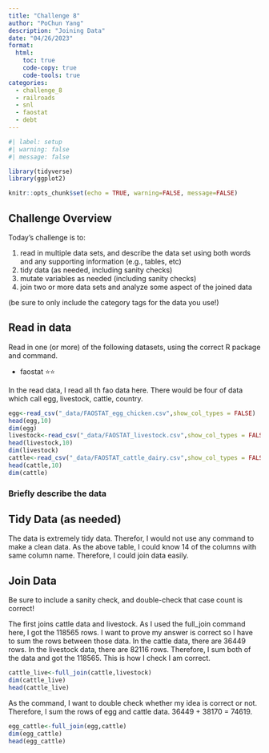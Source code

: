 ```yaml
---
title: "Challenge 8"
author: "PoChun Yang"
description: "Joining Data"
date: "04/26/2023"
format:
  html:
    toc: true
    code-copy: true
    code-tools: true
categories:
  - challenge_8
  - railroads
  - snl
  - faostat
  - debt
---
```


```r
#| label: setup
#| warning: false
#| message: false

library(tidyverse)
library(ggplot2)

knitr::opts_chunk$set(echo = TRUE, warning=FALSE, message=FALSE)
```

## Challenge Overview

Today's challenge is to:

1)  read in multiple data sets, and describe the data set using both words and any supporting information (e.g., tables, etc)
2)  tidy data (as needed, including sanity checks)
3)  mutate variables as needed (including sanity checks)
4)  join two or more data sets and analyze some aspect of the joined data

(be sure to only include the category tags for the data you use!)

## Read in data

Read in one (or more) of the following datasets, using the correct R package and command.

  - faostat ⭐⭐
  
In the read data, I read all th fao data here. There would be four of data which call egg, livestock, cattle, country. 
```r
egg<-read_csv("_data/FAOSTAT_egg_chicken.csv",show_col_types = FALSE)
head(egg,10)
dim(egg)
livestock<-read_csv("_data/FAOSTAT_livestock.csv",show_col_types = FALSE)
head(livestock,10)
dim(livestock)
cattle<-read_csv("_data/FAOSTAT_cattle_dairy.csv",show_col_types = FALSE)
head(cattle,10)
dim(cattle)
```

### Briefly describe the data

## Tidy Data (as needed)

The data is extremely tidy data. Therefor, I would not use any command to make a clean data. 
As the above table, I could know 14 of the columns with same column name. Therefore, I could join data easily.

## Join Data

Be sure to include a sanity check, and double-check that case count is correct!

The first joins cattle data and livestock. As I used the full_join command here, I got the  118565 rows. I want to prove my answer is correct so I have to sum the rows between those data. In the cattle data, there are 36449 rows. In the livestock data, there are 82116 rows. Therefore, I sum both of the data and got the 118565. This is how I check I am correct. 

```r
cattle_live<-full_join(cattle,livestock)
dim(cattle_live)
head(cattle_live)
```
As the command, I want to double check whether my idea is correct or not. Therefore, I sum the rows of egg and cattle data. 36449 + 38170 = 74619. 

```r
egg_cattle<-full_join(egg,cattle)
dim(egg_cattle)
head(egg_cattle)
```

